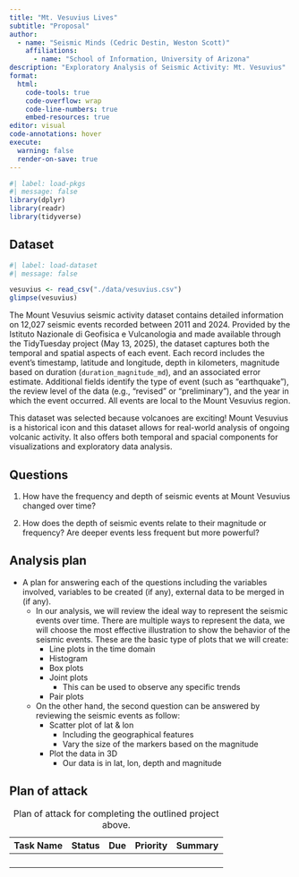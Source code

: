 ```yaml
---
title: "Mt. Vesuvius Lives"
subtitle: "Proposal"
author:
  - name: "Seismic Minds (Cedric Destin, Weston Scott)"
    affiliations:
      - name: "School of Information, University of Arizona"
description: "Exploratory Analysis of Seismic Activity: Mt. Vesuvius"
format:
  html:
    code-tools: true
    code-overflow: wrap
    code-line-numbers: true
    embed-resources: true
editor: visual
code-annotations: hover
execute:
  warning: false
  render-on-save: true
---
```


```r
#| label: load-pkgs
#| message: false
library(dplyr)
library(readr)
library(tidyverse)
```

## Dataset

```r
#| label: load-dataset
#| message: false

vesuvius <- read_csv("./data/vesuvius.csv")
glimpse(vesuvius)
```

The Mount Vesuvius seismic activity dataset contains detailed information on 12,027 seismic events recorded between 2011 and 2024. Provided by the Istituto Nazionale di Geofisica e Vulcanologia and made available through the TidyTuesday project (May 13, 2025), the dataset captures both the temporal and spatial aspects of each event. Each record includes the event's timestamp, latitude and longitude, depth in kilometers, magnitude based on duration (`duration_magnitude_md`), and an associated error estimate. Additional fields identify the type of event (such as "earthquake"), the review level of the data (e.g., "revised" or "preliminary"), and the year in which the event occurred. All events are local to the Mount Vesuvius region.

This dataset was selected because volcanoes are exciting! Mount Vesuvius is a historical icon and this dataset allows for real-world analysis of ongoing volcanic activity. It also offers both temporal and spacial components for visualizations and exploratory data analysis.

## Questions

1.  How have the frequency and depth of seismic events at Mount Vesuvius changed over time?

2.  How does the depth of seismic events relate to their magnitude or frequency? Are deeper events less frequent but more powerful?

## Analysis plan

-   A plan for answering each of the questions including the variables involved, variables to be created (if any), external data to be merged in (if any).
    -   In our analysis, we will review the ideal way to represent the seismic events over time. There are multiple ways to represent the data, we will choose the most effective illustration to show the behavior of the seismic events. These are the basic type of plots that we will create:
        -   Line plots in the time domain
        -   Histogram
        -   Box plots
        -   Joint plots
            -   This can be used to observe any specific trends
        -   Pair plots
    -   On the other hand, the second question can be answered by reviewing the seismic events as follow:
        -   Scatter plot of lat & lon
            -   Including the geographical features
            -   Vary the size of the markers based on the magnitude
        -   Plot the data in 3D
            -   Our data is in lat, lon, depth and magnitude

## Plan of attack

| Task Name | Status | Due | Priority | Summary |
|-----------|--------|-----|----------|---------|
|           |        |     |          |         |
|           |        |     |          |         |
|           |        |     |          |         |
|           |        |     |          |         |

: Plan of attack for completing the outlined project above.
